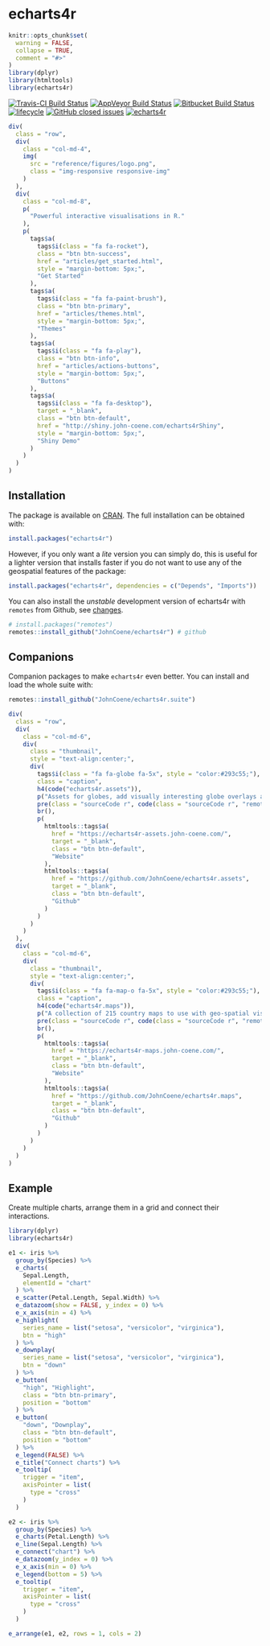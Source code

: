 # echarts4r

```r
knitr::opts_chunk$set(
  warning = FALSE,
  collapse = TRUE,
  comment = "#>"
)
library(dplyr)
library(htmltools)
library(echarts4r)
```

[![Travis-CI Build Status](https://travis-ci.org/JohnCoene/echarts4r.svg?branch=master)](https://travis-ci.org/JohnCoene/echarts4r) [![AppVeyor Build Status](https://ci.appveyor.com/api/projects/status/github/JohnCoene/echarts4r?branch=master&svg=true)](https://ci.appveyor.com/project/JohnCoene/echarts4r) [![Bitbucket Build Status](https://img.shields.io/bitbucket/pipelines/JohnCoene/echarts4r.svg)](https://bitbucket.org/JohnCoene/echarts4r) [![lifecycle](https://img.shields.io/badge/lifecycle-maturing-blue.svg)](https://www.tidyverse.org/lifecycle/#maturing) [![GitHub closed issues](https://img.shields.io/github/issues-closed/JohnCoene/echarts4r.svg)](https://github.com/JohnCoene/echarts4r/issues) [![echarts4r](https://cranlogs.r-pkg.org/badges/echarts4r)](https://CRAN.R-project.org/package=echarts4r) 

```r
div(
  class = "row",
  div(
    class = "col-md-4",
    img(
      src = "reference/figures/logo.png",
      class = "img-responsive responsive-img"
    )
  ),
  div(
    class = "col-md-8",
    p(
      "Powerful interactive visualisations in R."
    ),
    p(
      tags$a(
        tags$i(class = "fa fa-rocket"),
        class = "btn btn-success",
        href = "articles/get_started.html",
        style = "margin-bottom: 5px;",
        "Get Started"
      ),
      tags$a(
        tags$i(class = "fa fa-paint-brush"),
        class = "btn btn-primary",
        href = "articles/themes.html",
        style = "margin-bottom: 5px;",
        "Themes"
      ),
      tags$a(
        tags$i(class = "fa fa-play"),
        class = "btn btn-info",
        href = "articles/actions-buttons",
        style = "margin-bottom: 5px;",
        "Buttons"
      ),
      tags$a(
        tags$i(class = "fa fa-desktop"),
        target = "_blank",
        class = "btn btn-default",
        href = "http://shiny.john-coene.com/echarts4rShiny",
        style = "margin-bottom: 5px;",
        "Shiny Demo"
      )
    )
  )
)
```

## Installation

The package is available on [CRAN](https://CRAN.R-project.org/package=echarts4r). The full installation can be obtained with:

```r
install.packages("echarts4r")
```

However, if you only want a _lite_ version you can simply do, this is useful for a lighter version that installs faster if you do not want to use any of the geospatial features of the package:

```r
install.packages("echarts4r", dependencies = c("Depends", "Imports"))
```

You can also install the _unstable_ development version of echarts4r with `remotes` from Github, see [changes](news/index.html).

```r
# install.packages("remotes")
remotes::install_github("JohnCoene/echarts4r") # github
```

## Companions

Companion packages to make `echarts4r` even better. You can install and load the whole suite with:

```r
remotes::install_github("JohnCoene/echarts4r.suite")
```

```r
div(
  class = "row",
  div(
    class = "col-md-6",
    div(
      class = "thumbnail",
      style = "text-align:center;",
      div(
        tags$i(class = "fa fa-globe fa-5x", style = "color:#293c55;"),
        class = "caption",
        h4(code("echarts4r.assets")),
        p("Assets for globes, add visually interesting globe overlays and background."),
        pre(class = "sourceCode r", code(class = "sourceCode r", "remotes::install_github('JohnCoene/echarts4r.assets')")),
        br(),
        p(
          htmltools::tags$a(
            href = "https://echarts4r-assets.john-coene.com/",
            target = "_blank",
            class = "btn btn-default",
            "Website"
          ),
          htmltools::tags$a(
            href = "https://github.com/JohnCoene/echarts4r.assets",
            target = "_blank",
            class = "btn btn-default",
            "Github"
          )
        )
      )
    )
  ),
  div(
    class = "col-md-6",
    div(
      class = "thumbnail",
      style = "text-align:center;",
      div(
        tags$i(class = "fa fa-map-o fa-5x", style = "color:#293c55;"),
        class = "caption",
        h4(code("echarts4r.maps")),
        p("A collection of 215 country maps to use with geo-spatial visualisations."),
        pre(class = "sourceCode r", code(class = "sourceCode r", "remotes::install_github('JohnCoene/echarts4r.maps')")),
        br(),
        p(
          htmltools::tags$a(
            href = "https://echarts4r-maps.john-coene.com/",
            target = "_blank",
            class = "btn btn-default",
            "Website"
          ),
          htmltools::tags$a(
            href = "https://github.com/JohnCoene/echarts4r.maps",
            target = "_blank",
            class = "btn btn-default",
            "Github"
          )
        )
      )
    )
  )
)
```

## Example

Create multiple charts, arrange them in a grid and connect their interactions.

```r
library(dplyr)
library(echarts4r)

e1 <- iris %>% 
  group_by(Species) %>% 
  e_charts(
    Sepal.Length,
    elementId = "chart"
  ) %>% 
  e_scatter(Petal.Length, Sepal.Width) %>% 
  e_datazoom(show = FALSE, y_index = 0) %>% 
  e_x_axis(min = 4) %>% 
  e_highlight(
    series_name = list("setosa", "versicolor", "virginica"), 
    btn = "high"
  ) %>% 
  e_downplay(
    series_name = list("setosa", "versicolor", "virginica"), 
    btn = "down"
  ) %>% 
  e_button(
    "high", "Highlight", 
    class = "btn btn-primary", 
    position = "bottom"
  ) %>% 
  e_button(
    "down", "Downplay", 
    class = "btn btn-default", 
    position = "bottom"
  ) %>% 
  e_legend(FALSE) %>% 
  e_title("Connect charts") %>% 
  e_tooltip(
    trigger = "item",
    axisPointer = list(
      type = "cross"
    )
  )

e2 <- iris %>% 
  group_by(Species) %>%
  e_charts(Petal.Length) %>% 
  e_line(Sepal.Length) %>% 
  e_connect("chart") %>% 
  e_datazoom(y_index = 0) %>% 
  e_x_axis(min = 0) %>% 
  e_legend(bottom = 5) %>% 
  e_tooltip(
    trigger = "item",
    axisPointer = list(
      type = "cross"
    )
  )

e_arrange(e1, e2, rows = 1, cols = 2)
```
